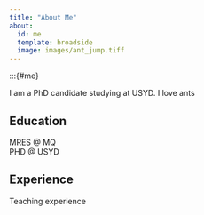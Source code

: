 ```yaml
---
title: "About Me"
about:
  id: me
  template: broadside
  image: images/ant_jump.tiff
---
```


:::{#me}

I am a PhD candidate studying at USYD. I love ants

## Education
MRES @ MQ  
PHD @ USYD

## Experience
Teaching experience 